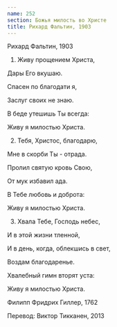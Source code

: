 ```yaml
---
name: 252
section: Божья милость во Христе
title: Рихард Фальтин, 1903
---
```

Рихард Фальтин, 1903


1. Живу прощением Христа,

Дары Его вкушаю.

Спасен по благодати я,

Заслуг своих не знаю.

В беде утешишь Ты всегда:

Живу я милостью Христа.


2. Тебя, Христос, благодарю,

Мне в скорби Ты - отрада.

Пролил святую кровь Свою,

От мук избавил ада.

В Тебе любовь и доброта:

Живу я милостью Христа.


3. Хвала Тебе, Господь небес,

И в этой жизни тленной,

И в день, когда, облекшись в свет,

Воздам благодаренье.

Хвалебный гимн вторят уста:

Живу я милостью Христа.


Филипп Фридрих Гиллер, 1762

Перевод: Виктор Тикканен, 2013